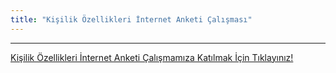 ```yaml
---
title: "Kişilik Özellikleri İnternet Anketi Çalışması"  
---
```


---

\newline


[Kişilik Özellikleri İnternet Anketi Çalışmamıza Katılmak İçin Tıklayınız!](http://koc.ca1.qualtrics.com/jfe/form/SV_72tt9OLV9cgPIq1)




